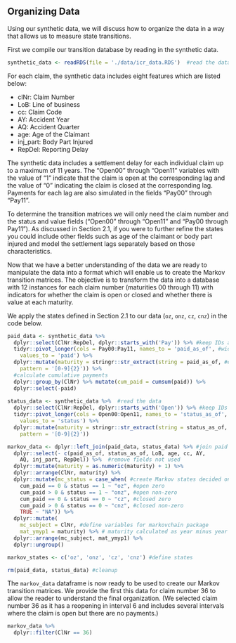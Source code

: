 ## Organizing Data

Using our synthetic data, we will discuss how to organize the data in a way that allows us to measure state transitions.

First we compile our transition database by reading in the synthetic data. 

```r
synthetic_data <- readRDS(file = './data/icr_data.RDS')  #read the data

```

For each claim, the synthetic data includes eight features which are listed below:

* clNr: Claim Number
* LoB: Line of business
* cc: Claim Code
* AY: Accident Year
* AQ: Accident Quarter
* age: Age of the Claimant
* inj_part: Body Part Injured
* RepDel: Reporting Delay

The synthetic data includes a settlement delay for each individual claim up to a maximum of 11 years. The "Open00" through "Open11" variables with the value of "1" indicate that the claim is open at the corresponding lag and the value of "0" indicating the claim is closed at the corresponding lag. Payments for each lag are also simulated in the fields "Pay00" through "Pay11".  

To determine the transition matrices we will only need the claim number and the status and value fields ("Open00" through "Open11" and "Pay00 through Pay11"). As discussed in Section 2.1, if you were to further refine the states you could include other fields such as age of the claimant or body part injured and model the settlement lags separately based on those characteristics. 

Now that we have a better understanding of the data we are ready to manipulate the data into a format which will enable us to create the Markov transition matrices. The objective is to transform the data into a database with 12 instances for each claim number (maturities 00 through 11) with indicators for whether the claim is open or closed and whether there is value at each maturity.

We apply the states defined in Section 2.1 to our data (`oz`, `onz`, `cz`, `cnz`) in the code below.

```r
paid_data <- synthetic_data %>%  
  dplyr::select(ClNr:RepDel, dplyr::starts_with('Pay')) %>% #keep IDs and payment amounts
  tidyr::pivot_longer(cols = Pay00:Pay11, names_to = 'paid_as_of', #wide to long
    values_to = 'paid') %>% 
  dplyr::mutate(maturity = stringr::str_extract(string = paid_as_of, #extract maturity
    pattern = '[0-9]{2}')) %>%
  #calculate cumulative payments
  dplyr::group_by(ClNr) %>% mutate(cum_paid = cumsum(paid)) %>% 
  dplyr::select(-paid)
  
status_data <- synthetic_data %>%  #read the data
  dplyr::select(ClNr:RepDel, dplyr::starts_with('Open')) %>% #keep IDs and status
  tidyr::pivot_longer(cols = Open00:Open11, names_to = 'status_as_of', #wide to long
    values_to = 'status') %>% 
  dplyr::mutate(maturity = stringr::str_extract(string = status_as_of, #extract maturity
    pattern = '[0-9]{2}'))

markov_data <- dplyr::left_join(paid_data, status_data) %>% #join paid and status data
  dplyr::select(- c(paid_as_of, status_as_of, LoB, age, cc, AY, 
    AQ, inj_part, RepDel)) %>%  #remove fields not used
  dplyr::mutate(maturity = as.numeric(maturity) + 1) %>% 
  dplyr::arrange(ClNr, maturity) %>%
  dplyr::mutate(mc_status = case_when( #create Markov states decided on in Section 2.1
    cum_paid == 0 & status == 1 ~ "oz", #open zero
    cum_paid > 0 & status == 1 ~ "onz", #open non-zero
    cum_paid == 0 & status == 0 ~ "cz", #closed zero
    cum_paid > 0 & status == 0 ~ "cnz", #closed non-zero
    TRUE ~ "NA")) %>%
  dplyr::mutate(
    mc_subject = ClNr, #define variables for markovchain package
    mat_ymyp1 = maturity) %>% # maturity calculated as year minus year plus 1
  dplyr::arrange(mc_subject, mat_ymyp1) %>% 
  dplyr::ungroup()

markov_states <- c('oz', 'onz', 'cz', 'cnz') #define states

rm(paid_data, status_data) #cleanup

```
The `markov_data` dataframe is now ready to be used to create our Markov transition matrices. We provide the first this data for claim number 36 to allow the reader to understand the final organization. (We selected claim number 36 as it has a reopening in interval 6 and includes several intervals where the claim is open but there are no payments.)

```r
markov_data %>% 
  dplyr::filter(ClNr == 36)
```
